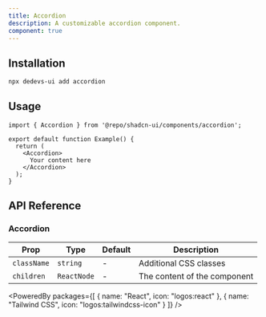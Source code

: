 ```yaml
---
title: Accordion
description: A customizable accordion component.
component: true
---
```


<ComponentPreview name="accordion" />

## Installation

```bash
npx dedevs-ui add accordion
```

## Usage

```tsx
import { Accordion } from '@repo/shadcn-ui/components/accordion';

export default function Example() {
  return (
    <Accordion>
      Your content here
    </Accordion>
  );
}
```

## API Reference

### Accordion

| Prop | Type | Default | Description |
| --- | --- | --- | --- |
| `className` | `string` | - | Additional CSS classes |
| `children` | `ReactNode` | - | The content of the component |

<PoweredBy packages={[
  { name: "React", icon: "logos:react" },
  { name: "Tailwind CSS", icon: "logos:tailwindcss-icon" }
]} />
